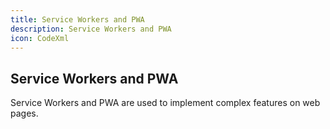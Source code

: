 ```yaml
---
title: Service Workers and PWA
description: Service Workers and PWA
icon: CodeXml
---
```


## Service Workers and PWA

Service Workers and PWA are used to implement complex features on web pages.